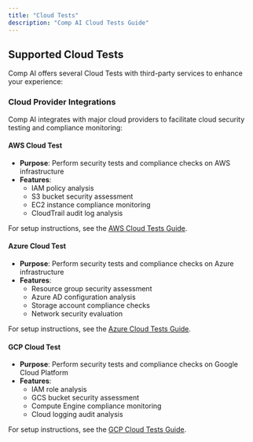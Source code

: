 ```yaml
---
title: "Cloud Tests"
description: "Comp AI Cloud Tests Guide"
---
```


## Supported Cloud Tests

Comp AI offers several Cloud Tests with third-party services to enhance your experience:

### Cloud Provider Integrations

Comp AI integrates with major cloud providers to facilitate cloud security testing and compliance monitoring:

#### AWS Cloud Test

- **Purpose**: Perform security tests and compliance checks on AWS infrastructure
- **Features**:
  - IAM policy analysis
  - S3 bucket security assessment
  - EC2 instance compliance monitoring
  - CloudTrail audit log analysis

For setup instructions, see the [AWS Cloud Tests Guide](/integrations/aws).

#### Azure Cloud Test

- **Purpose**: Perform security tests and compliance checks on Azure infrastructure
- **Features**:
  - Resource group security assessment
  - Azure AD configuration analysis
  - Storage account compliance checks
  - Network security evaluation

For setup instructions, see the [Azure Cloud Tests Guide](/integrations/azure).

#### GCP Cloud Test

- **Purpose**: Perform security tests and compliance checks on Google Cloud Platform
- **Features**:
  - IAM role analysis
  - GCS bucket security assessment
  - Compute Engine compliance monitoring
  - Cloud logging audit analysis

For setup instructions, see the [GCP Cloud Tests Guide](/integrations/gcp).